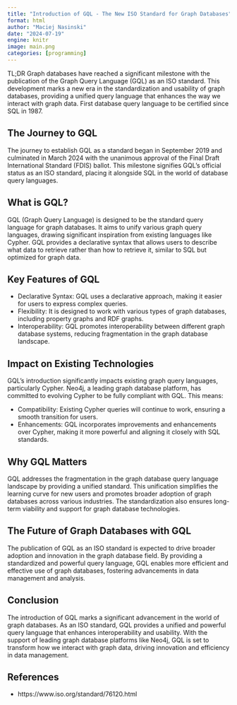 ```yaml
---
title: "Introduction of GQL - The New ISO Standard for Graph Databases"
format: html
author: "Maciej Nasinski"
date: "2024-07-19"
engine: knitr
image: main.png
categories: [programming]
---
```


TL;DR Graph databases have reached a significant milestone with the publication of the Graph Query Language (GQL) as an ISO standard. 
This development marks a new era in the standardization and usability of graph databases, providing a unified query language that enhances the way we interact with graph data.
First database query language to be certified since SQL in 1987.

## The Journey to GQL

The journey to establish GQL as a standard began in September 2019 and culminated in March 2024 with the unanimous approval of the Final Draft International Standard (FDIS) ballot. 
This milestone signifies GQL's official status as an ISO standard, placing it alongside SQL in the world of database query languages.

## What is GQL?

GQL (Graph Query Language) is designed to be the standard query language for graph databases. It aims to unify various graph query languages, drawing significant inspiration from existing languages like Cypher. GQL provides a declarative syntax that allows users to describe what data to retrieve rather than how to retrieve it, similar to SQL but optimized for graph data.

## Key Features of GQL

- Declarative Syntax: GQL uses a declarative approach, making it easier for users to express complex queries.
- Flexibility: It is designed to work with various types of graph databases, including property graphs and RDF graphs.
- Interoperability: GQL promotes interoperability between different graph database systems, reducing fragmentation in the graph database landscape.

## Impact on Existing Technologies

GQL's introduction significantly impacts existing graph query languages, particularly Cypher. Neo4j, a leading graph database platform, has committed to evolving Cypher to be fully compliant with GQL. This means:

- Compatibility: Existing Cypher queries will continue to work, ensuring a smooth transition for users.
- Enhancements: GQL incorporates improvements and enhancements over Cypher, making it more powerful and aligning it closely with SQL standards.

## Why GQL Matters

GQL addresses the fragmentation in the graph database query language landscape by providing a unified standard. This unification simplifies the learning curve for new users and promotes broader adoption of graph databases across various industries. The standardization also ensures long-term viability and support for graph database technologies.

## The Future of Graph Databases with GQL

The publication of GQL as an ISO standard is expected to drive broader adoption and innovation in the graph database field. By providing a standardized and powerful query language, GQL enables more efficient and effective use of graph databases, fostering advancements in data management and analysis.

## Conclusion

The introduction of GQL marks a significant advancement in the world of graph databases. As an ISO standard, GQL provides a unified and powerful query language that enhances interoperability and usability. With the support of leading graph database platforms like Neo4j, GQL is set to transform how we interact with graph data, driving innovation and efficiency in data management.

## References

- https://www.iso.org/standard/76120.html


